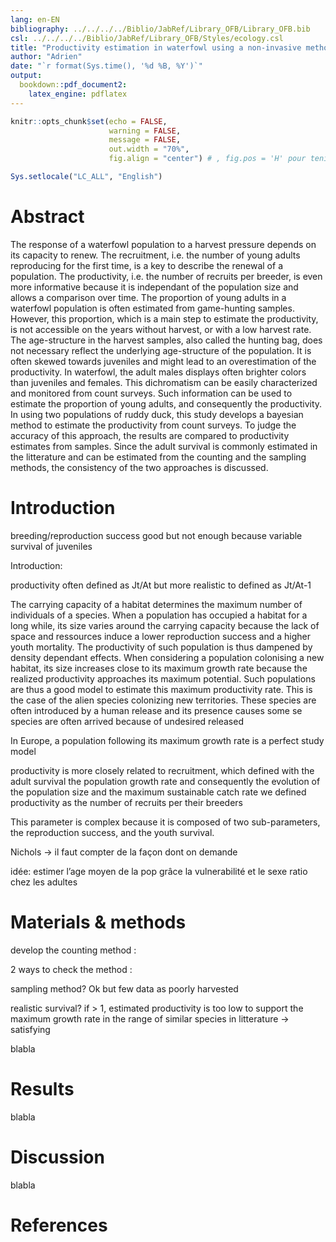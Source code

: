 ```yaml
---
lang: en-EN
bibliography: ../../../../Biblio/JabRef/Library_OFB/Library_OFB.bib
csl: ../../../../Biblio/JabRef/Library_OFB/Styles/ecology.csl
title: "Productivity estimation in waterfowl using a non-invasive method"
author: "Adrien"
date: "`r format(Sys.time(), '%d %B, %Y')`"
output:
  bookdown::pdf_document2:
    latex_engine: pdflatex
---
```


```r
knitr::opts_chunk$set(echo = FALSE, 
                      warning = FALSE, 
                      message = FALSE, 
                      out.width = "70%", 
                      fig.align = "center") # , fig.pos = 'H' pour tenir la position

Sys.setlocale("LC_ALL", "English")

```

\newpage

# Abstract {-}

The response of a waterfowl population to a harvest pressure depends on its capacity to renew. The recruitment, i.e. the number of young adults reproducing for the first time, is a key to describe the renewal of a population. The productivity, i.e. the number of recruits per breeder, is even more informative because it is independant of the population size and allows a comparison over time. The proportion of young adults in a waterfowl population is often estimated from game-hunting samples. However, this proportion, which is a main step to estimate the productivity, is not accessible on the years without harvest, or with a low harvest rate. The age-structure in the harvest samples, also called the hunting bag, does not necessary reflect the underlying age-structure of the population. It is often skewed towards juveniles and might lead to an overestimation of the productivity. In waterfowl, the adult males displays often brighter colors than juveniles and females. This dichromatism can be easily characterized and monitored from count surveys. Such information can be used to estimate the proportion of young adults, and consequently the productivity. In using two populations of ruddy duck, this study develops a bayesian method to estimate the productivity from count surveys. To judge the accuracy of this approach, the results are compared to productivity estimates from samples. Since the adult survival is commonly estimated in the litterature and can be estimated from the counting and the sampling methods, the consistency of the two approaches is discussed. 

# Introduction

breeding/reproduction success good but not enough because variable survival of juveniles


Introduction: 

productivity often defined as Jt/At
but more realistic to defined as Jt/At-1

The carrying capacity of a habitat determines the maximum number of individuals of a species. When a population has occupied a habitat for a long while, its size varies around the carrying capacity because the lack of space and ressources induce a lower reproduction success and a higher youth mortality. The productivity of such population is thus dampened by density dependant effects. When considering a population colonising a new habitat, its size increases close to its maximum growth rate because the realized productivity approaches its maximum potential. Such populations are thus a good model to estimate this maximum productivity rate. This is the case of the alien species colonizing new territories. These species are often introduced by a human release and its presence causes some se species are often arrived because of undesired released 

In Europe, 
a population following its maximum growth rate is a perfect study model 

productivity is more closely related to recruitment, which defined with the adult survival the population growth rate and consequently the evolution of the population size and the maximum sustainable catch rate
we defined productivity as the number of recruits per their breeders


This parameter is complex because it is composed of two sub-parameters, the reproduction success, and the youth survival. 

Nichols -> il faut compter de la façon dont on demande

idée: estimer l'age moyen de la pop grâce la vulnerabilité et le sexe ratio chez les adultes

# Materials & methods

develop the counting method :


2 ways to check the method : 

sampling method?
Ok but few data as poorly harvested

realistic survival? 
if > 1, estimated productivity is too low to support the maximum growth rate
in the range of similar species in litterature -> satisfying 

blabla

# Results

blabla

# Discussion

blabla

# References {-}

<div id="refs"></div>


